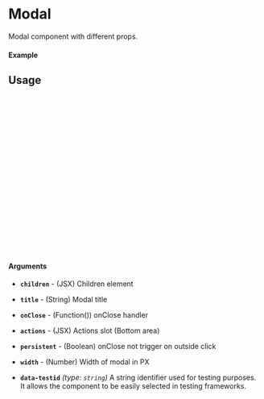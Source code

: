 
<Meta of={Modal} title="Modal" />

# Modal

Modal component with different props.

#### Example

<Canvas />

## Usage

```ts
import { Modal } from "@docline/ui";

const Example = () => {
  return (
      <Modal 
        title="Modal"
        onClose={() => ()}
        persistent
        actions={
          <>
            <Button label="Cancel" />
            <Button label="Confirm" />
          </>
        }
      >
        {children}
      </Modal>
  );
};

export default Example;
```

#### Arguments

- **`children`** - (JSX) Children element
- **`title`** - (String) Modal title
- **`onClose`** - (Function()) onClose handler
- **`actions`** - (JSX) Actions slot (Bottom area)
- **`persistent`** - (Boolean) onClose not trigger on outside click
- **`width`** - (Number) Width of modal in PX

- **`data-testid`** _(type: `string`)_
A string identifier used for testing purposes. It allows the component to be easily selected in testing frameworks.
